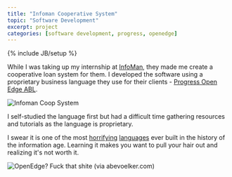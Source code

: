 ```yaml
---
title: "Infoman Cooperative System"
topic: "Software Development"
excerpt: project
categories: [software development, progress, openedge]
---
```

{% include JB/setup %}

While I was taking up my internship at [InfoMan](http://infomaninc.com/), they made me create a cooperative loan system for them. I developed the software using a proprietary business language they use for their clients - [Progress Open Edge ABL](http://en.wikipedia.org/wiki/OpenEdge/_Advanced/_Business/_Language).

![Infoman Coop System](/assets/images/projects/2010/coop-system.jpg)

I self-studied the language first but had a difficult time gathering resources and tutorials as the language is proprietary.

I swear it is one of the most [horrifying](https://blog.abevoelker.com/progress/_openedge/_abl/_considered/_harmful/) [languages](http://www.oehive.org/node/1913) ever built in the history of the information age. Learning it makes you want to pull your hair out and realizing it's not worth it.

![OpenEdge? Fuck that shite (via abevoelker.com)](/assets/images/projects/2010/progress-openedge-abl.jpg)